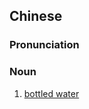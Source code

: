 ==Chinese==
{{zh-forms|s=瓶装水|type=21}}

===Pronunciation===
{{zh-pron
|m=píngzhuāngshuǐ
|cat=n
}}

===Noun===
{{zh-noun}}

# [[bottled water]]